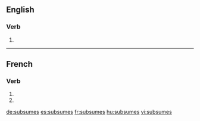 {{also|subsumés}}
==English==

===Verb===
{{head|en}}

# {{en-third-person singular of|subsume}}

----

==French==

===Verb===
{{fr-verb-form}}

# {{conjugation of|subsumer||2|s|pres|ind|lang=fr}}
# {{conjugation of|subsumer||2|s|pres|sub|lang=fr}}

[[de:subsumes]]
[[es:subsumes]]
[[fr:subsumes]]
[[hu:subsumes]]
[[vi:subsumes]]